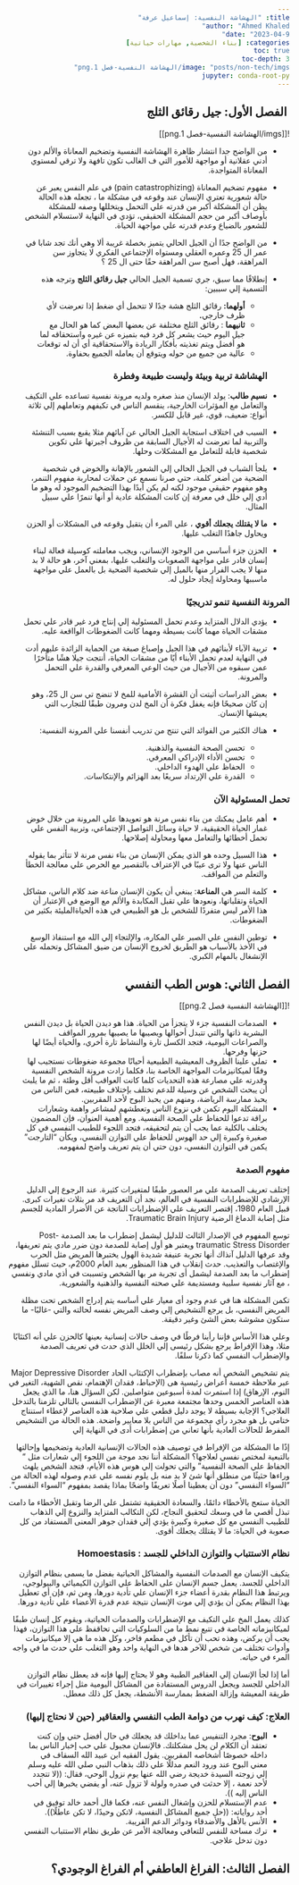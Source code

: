 ```yaml
---
title: "الهشاشة النفسية: إسماعيل عرفة"
author: "Ahmed Khaled"
date: "2023-04-9"
categories: [بناء الشخصية, مهارات حياتية]
toc: true
toc-depth: 3
image: "posts/non-tech/imgs/الهشاشة النفسية-فصل 1.png"
jupyter: conda-root-py
---
```

<body dir="rtl">
##  الفصل الأول: جيل رقائق الثلج


![[imgs/الهشاشة النفسية-فصل 1.png]]

-   من الواضح جدا انتشار ظاهرة الهشاشة النفسية وتضخيم المعاناة والألم دون أدني عقلانية أو مواجهة للأمور التي ف الغالب تكون تافهة ولا ترقي لمستوي المعاناة المتواجدة.
    
-   مفهوم تضخيم المعاناة (pain catastrophizing) في علم النفس يعبر عن حالة شعورية تعتري الإنسان عند وقوعه في مشكلة ما ، تجعله هذه الحالة يظن أن المشكلة أكبر من قدرته علي التحمل ويتخللها وصفه للمشكلة بأوصاف أكبر من حجم المشكلة الحقيقي، تؤدي في النهاية لاستسلام الشخص للشعور بالضياع وعدم قدرته علي مواجهة الحياة.
    
-   من الواضح جدًا أن الجيل الحالي يتميز بخصلة غريبة ألا وهي أنك تجد شابا في عمر ال 25 وعمره العقلي ومستواه الإجتماعي الفكري لا يتجاوز سن المراهقة، فهل أصبح سن المراهقة حقًا حتى ال 25 ؟
    
-   إنطلاقًا مما سبق، جري تسمية الجيل الحالي **جيل رقائق الثلج** وترجه هذه التسمية إلي سببين:
    
    -   **أولهما:** رقائق الثلج هشة جدًا لا تتحمل أي ضغط إذا تعرضت ﻷي ظرف خارجي**.**
    -   **ثانيهما** : رقائق الثلج مختلفة عن بعضها البعض كما هو الحال مع جيل اليوم حيث يشعر كل فرد فيه بتميزه عن غيره واستحقاقه لما هو أفضل ويتم تغذيته بأفكار الريادة والاستحقاقية أي أن له توقعات 
    - عالية من جميع من حوله ويتوقع أن يعامله الجميع بحفاوة.
    
    ### **الهشاشة تربية وبيئة وليست طبيعة وفطرة**
    
-   **نسيم طالب**: يولد الإنسان منذ صغره ولديه مرونة نفسية تساعده علي التكيف والتعامل مع المؤثرات الخارجية، ينقسم الناس في تكيفهم وتعاملهم إلي ثلاثة أنواع: ضعيف، قوي، غير قابل للكسر.
    
-   السبب في اختلاف استجابة الجيل الحالي عن آبائهم مثلا يقبع بسبب التنشئة والتربية لما تعرضت له الأجيال السابقة من ظروف أجبرتها علي تكوين شخصية قابلة للتعامل مع المشكلات وحلها.
    
-   يلجأ الشباب في الجيل الحالي إلي الشعور بالإهانة والخوض في شخصية الضحية من أضغر كلمة، حتي صرنا نسمع عن حملات لمحاربة مفهوم التنمر، وهو مفهوم حقيقي موجود لكنه لم يكن أبدًا بهذا التضخيم الموجود له وهو ما أدي إلي خلل في معرفة إن كانت المشكلة عادية أو أنها تنمرًا علي سبيل المثال.
    
-   **ما لا يقتلك يجعلك أقوي** ، علي المرء أن يتقبل وقوعه فى المشكلات أو الحزن ويحاول جاهدًا التغلب عليها.
    
-   الحزن جزء أساسي من الوجود الإنساني، ويجب معاملته كوسيلة فعالة لبناء إنسان قادر علي مواجهة الصعوبات والتغلب عليها، بمعني آخر، هو حالة لا بد منها لا يجب الفرار منها بالميل إلي شخصية الضحية بل بالعمل علي مواجهة ماسببها ومحاولة إيجاد حلول له.
    
### **المرونة النفسية تنمو تدريجيًا**
    
-   يؤدي الدلال المتزايد وعدم تحمل المسئولية إلي إنتاج فرد غير قادر علي تحمل مشقات الحياة مهما كانت بسيطة ومهما كانت الضغوطات الوااقعة عليه.
    
-   تربية الآباء ﻷبنائهم في هذا الجيل وإصباغ صبغة من الحماية الزائدة عليهم أدت في النهاية لعدم تحمل الأبناء أيًا من مشقات الحياة، أنتجت جيلا هشًا متأخرًا عمن سبقوه من الأجيال من حيث الوعي المعرفي والقدرة علي التحمل والمرونة.
    
-   بعض الدراسات أثيتت أن القشرة الأمامية للمخ لا تنضج تي سن ال 25، وهو إن كان صحيحًا فإنه يغفل فكرة أن المخ لدن ومرون طبقًا للتجارب التي يعيشها الإنسان.
    
-   هناك الكثير من الفوائد التي تنتج من تدريب أنفسنا علي المرونة النفسية:
    
    -   تحسن الصحة النفسية والذهنية.
    -   تحسن الأداء الإدراكي المعرفي.
    -   الحفاظ علي الهدوء الداخلي.
    -   القدرة علي الإرتداد سريعًا بعد الهزائم والإنتكاسات.

###  **تحمل المسئولية الآن**
    
-   أهم عامل يمكنك من بناء نفس مرنة هو تعويدها علي المرونة من خلال خوض غمار الحياة الحقيقية، لا حياة وسائل التواصل الإجتماعي، وتربية النفس علي تحمل أخطائها والتعامل معها ومحاولة إصلاحها.
    
-   هذا السبيل وحده هو الذي يمكن الإنسان من بناء نفس مرنة لا تتأثر بما يقوله الناس عنها ولا ترى عيبًا في الإعتراف بالتقصير مع الحرص علي معالجة الخطأ والتعلم من المواقف.
    
-   كلمة السر هي **المناعة**: يبنغي أن يكون الإنسان مناعة ضد كلام الناس، مشاكل الحياة وتقلباتها، ونعودها علي تقبل المكابدة والألم مع الوضع في الإعتبار أن هذا الأمر ليس متفردًا للشخص بل هو الطبيعي في هذه الحياةالمليئة بكثير من الضغوطات.
    
-   توطين النفس علي الصبر علي المكاره، والإلتجاء إلي الله مع استنفاذ الوسع في الأخذ بالأسباب هو الطريق لخروج الإنسان من ضيق المشاكل وتحمله علي الإنشغال بالمهام الكبري.



## الفصل الثاني: هوس الطب النفسي

![[الهشاشة النفسية فصل 2.png]]

-   الصدمات النفسية جزء لا يتجزأ من الحياة. هذا هو ديدن الحياة بل ديدن النفس البشرية ذاتها والتي تتبدل أحوالها ويصيبها ما يصيبها بمرور المواقف والصراعات اليومية، فتجد الكسل تارة والنشاط تارة أخري، والحياة أيضًا لها حزنها وفرحها.
-   تملي علينا الظروف المعيشية الطبيعية أحيانًا مجموعة ضغوطات نستجيب لها وفقًا لميكانيزمات المواجهة الخاصة بنا، فكلما زادت مرونة الشخص النفسية وقدرته علي مصارعة هذه التحديات كلما كانت العواقب أقل وطئة ، ثم ما يلبث أن يبحث الشخص عن وسيلة للدعم تختلف بإختلاف طبيعته، فمن الناس من يحبذ ممارسة الرياضة، ومنهم من يحبذ البوح لأحد المقربين.
-   المشكلة اليوم تكمن في نزوع الناس وتعطشهم لمشاعر واهمة وشعارات براقة تدعوا للحفاظ علي الصحة النفسية. ومع أهمية العنوان، فإن المضمون يختلف بالكلية عما يجب أن يتم لتحقيقه، فتجد اللجوء للطبيب النفسي في كل صغيرة وكبيرة إلي حد الهوس للحفاظ علي التوازن النفسي، ويكأن “التارجت” يكمن في التوازن النفسي، دون حتي أن يتم تعريف واضح لمفهومه.

### مفهوم الصدمة

إختلف تعريف الصدمة علي مر العصور طبقًا لمتغيرات كثيرة. عند الرجوع إلي الدليل الإرشادي للإضطرابات النفسية في العالم، نجد أن التعريف قد مر بثلاث تغيرات كبرى. قبيل العام 1980، إقتصر التعريف علي الإضطرابات الناتجة عن الأضرار المادية للجسم مثل إضابة الدماغ الرضية Traumatic Brain Injury.

توسع المفهوم في الإصدار الثالث للدليل ليشمل إضطراب ما بعد الصدمة Post-traumatic Stress Disorder ويعتبر هو أول إصابة للصدمة دون ضرر مادي يتم تعريفها، وقد عرفها الدليل آنذاك أنها تجربة عنيفة شديدة الهول يختبرها المريض مثل الحرب والإغتصاب والتعذيب. حدث إنقلاب في هذا المنظور بعيد العام 2000م، حيث تسلل مفهوم إضطراب ما بعد الصدمة ليشمل أى تجربة مر بها الشخص وتسببت في أذي مادي ونفسي ، مع آثار نفسية سلبية ومستديمة علي صحته النفسية والذهنية والشعورية.

تكمن المشكلة هنا في عدم وجود أى معيار علي أساسه يتم إدراج الشخص تحت مظلة المريض النفسي، بل يرجع التشخيص إلي وصف المريض نفسه لحالته والتي -غالبًا- ما ستكون مشوشة بعض الشئ وغير دقيقة.

وعلي هذا الأساس فإننا رأينا فرطًا في وصف حالات إنسانية بعينها كالحزن علي أنه اكتئابًا مثلا، وهذا الإفراط يرجع بشكل رئيسى إلي الخلل الذي حدث في تعريف الصدمة والإضطراب النفسي كما ذكرنا سلفًا.

يتم تشخيص الشخص أنه مصاب بإضطراب الإكتئاب الحاد Major Depressive Disorder عبر ملاحظة خمسة أعراض رئيسية هى (الإحباط، فقدان الإهتمام، نقص الشهية، التغير في النوم، الإرهاق) إذا استمرت لمدة أسبوعين متواصلين. لكن السؤال هنا، ما الذي يجعل هذه العناصر الخمس وحدها مجتمعة معبرة عن الإضطراب النفسي بالتالي تلزمنا بالتدخل العلاجي؟ الإجابة بسيطة لا يوجد دليل قطعي علي صلاحية هذه العناصر لإعطاء استنتاج ختامي بل هو مجرد رأي مجموعة من الناس بلا معايير واضحة. هذه الحالة من التشخيص المفرط للحالات العادية بأنها تعاني من إضطرابات أدى في النهاية إلي

إذًا ما المشكلة من الإفراط في توصيف هذه الحالات الإنسانية العادية وتضخيمها وإحالتها بالتبعية لمختص نفسي لعلاجها؟ المشكلة أننا نجد موجة من اللجوء إلي شعارات مثل “ الحفاظ علي الصحة النفسية” والتي تحولت إلي هوس هذه الأيام، فتجد الشخص يلهث وراءها حثيثًا من منطلق أنها شئ لا بد منه بل يلوم نفسه علي عدم وصوله لهذه الحالة من “السواء النفسي” دون أن يعطينا أصلًا تعريفًا واضحًا بماذا يقصد بمفهوم “السواء النفسي”.

الحياة ستعج بالأخطاء دائمًا، والسعادة الحقيقية تشتمل علي الرضا وتقبل الأخطاء ما دامت تبذل أقصي ما في وسعك لتحقيق النجاح، لكن التكالب المتزايد والنزوع إلي الذهاب للطبيب النفسي مع كل صغيرة وكبيرة يؤدي إلي فقدان جوهر المعنى المستفاد من كل صعوبة في الحياة: ما لا يقتلك يجعلك أقوى.

### نظام الاستتباب والتوازن الداخلي للجسد : Homoestasis

يتكيف الإنسان مع الصدمات النفسية والمشاكل الحياتية بفضل ما يسمى بنظام التوازن الداخلي للجسد. يعمل جسم الإنسان على الحفاظ علي التوازن الكيميائي والبيولوجي، ويرتبط هذا النظام بقدرة أعضاء جزء الإنسان علي تأدية دورها، ومن ثم، فإن أي تعطيل بهذا النظام يمكن أن يؤدي إلي موت الإنسان نتيجة عدم قدرة الأعضاء علي تأدية دورها.

كذلك يعمل المخ علي التكيف مع الإضطرابات والصدمات الحياتية، ويقوم كل إنسان طبقًا لميكانيزماته الخاصة في تتبع نمط ما من السلوكيات التي تحاقفظ علي هذا التوازن، فهذا يحب أن يركض، وهذه تحب أن تأكل في مطعم فاخر، وكل هذه ما هي إلا ميكانيزمات وأدوات تختلف من شخص للآخر هدها في النهاية واحد وهو التغلب علي حدث ما في واجه المرء في حياته.

أما إذا لجأ الإنسان إلي العقاقير الطبية وهو لا يحتاج إليها فإنه قد يعطل نظام التوازن الداخلي للجسد ويجعل الدروس المستفادة من المشاكل اليومية مثل إجراء تغييرات في طريقة المعيشة وإزالة الضغط بممارسة الأنشطة، يجعل كل ذلك معطل.

### العلاج: كيف نهرب من دوامة الطب النفسي والعقاقير (حين لا نحتاج إليها)

- **البوح**: مجرد التنفيس عما بداخلك قد يجعلك في حال أفضل حتي وإن كنت تعتقد أن الكلام لن يحل مشكلتك. فالإنسان مجبول علي حب إخبار الناس بما داخله خصوصًا أشخاصه المقربين. يقول الفقيه ابن عبيد الله السقاف في معني البوح عند ورود النعم مدللًا علي ذلك بذهاب النبي صلي الله عليه وسلم إلي زوجته السيدة خديجة رضي الله عنها يوم نزول الوحي، فقال: ((لا تتجدد لأحد نعمة ، إلا حدثت في صدره ولولة لا تزول عنه، أو يفضي يخبرها إلي أحب الناس إليه )).
- عدم الإستسلام للحزن وإشغال النفس عنه، فكما قال أحمد خالد توفيق في أحد رواياته: ((حل جميع المشاكل النفسية، لاتكن وحيدًا، لا تكن عاطلًا)).
- الأنس بالأهل والأضدقاء ودوائر الدعم القريبة.
- ترك مساحة للنفس للتعافي ومعالجة الأمر عن طريق نظام الاستتباب النفسي دون تدخل علاجي.



## الفصل الثالث: الفراغ العاطفي أم الفراغ الوجودي؟


